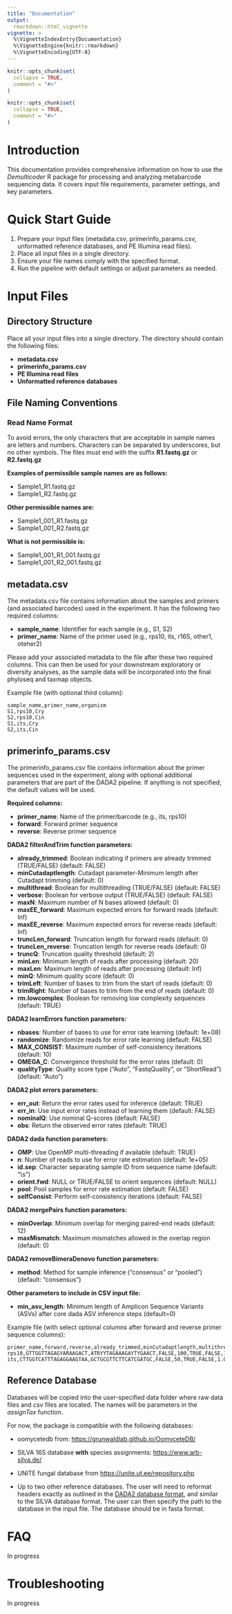 ```yaml
---
title: "Documentation"
output: 
  rmarkdown::html_vignette
vignette: >
  %\VignetteIndexEntry{Documentation}
  %\VignetteEngine{knitr::rmarkdown}
  %\VignetteEncoding{UTF-8}
---
```


```r
knitr::opts_chunk$set(
  collapse = TRUE,
  comment = "#>"
)
```

```r
knitr::opts_chunk$set(
  collapse = TRUE,
  comment = "#>"
)
```

# Introduction

This documentation provides comprehensive information on how to use the *Demulticoder* R package for processing and analyzing metabarcode sequencing data. It covers input file requirements, parameter settings, and key parameters.  

# Quick Start Guide

1. Prepare your input files (metadata.csv, primerinfo_params.csv, unformatted reference databases, and PE Illumina read files).
2. Place all input files in a single directory.
3. Ensure your file names comply with the specified format.
4. Run the pipeline with default settings or adjust parameters as needed.

# Input Files

## Directory Structure

Place all your input files into a single directory. The directory should contain the following files:

* **metadata.csv**
* **primerinfo_params.csv**
* **PE Illumina read files**
* **Unformatted reference databases**

## File Naming Conventions

### Read Name Format

To avoid errors, the only characters that are acceptable in sample names are letters and numbers. Characters can be separated by underscores, but no other symbols. The files must end with the suffix **R1.fastq.gz** or **R2.fastq.gz**

**Examples of permissible sample names are as follows:**

* Sample1_R1.fastq.gz
* Sample1_R2.fastq.gz

**Other permissible names are:**

* Sample1_001_R1.fastq.gz
* Sample1_001_R2.fastq.gz

**What is not permissible is:**

* Sample1_001_R1_001.fastq.gz
* Sample1_001_R2_001.fastq.gz

## metadata.csv

The metadata.csv file contains information about the samples and primers (and associated barcodes) used in the experiment. It has the following two required columns:

* **sample_name**: Identifier for each sample (e.g., S1, S2)
* **primer_name**: Name of the primer used (e.g., rps10, its, r16S, other1, oteher2)

Please add your associated metadata to the file after these two required columns. This can then be used for your downstream exploratory or diversity analyses, as the sample data will be incorporated into the final phyloseq and taxmap objects.

Example file (with optional third column):

```csv
sample_name,primer_name,organism
S1,rps10,Cry
S2,rps10,Cin
S1,its,Cry
S2,its,Cin
```

## primerinfo_params.csv

The primerinfo_params.csv file contains information about the primer sequences used in the experiment, along with optional additional parameters that are part of the DADA2 pipeline. If anything is not specified, the default values will be used.  

**Required columns:**  

* **primer_name**: Name of the primer/barcode (e.g., its, rps10)
* **forward**: Forward primer sequence
* **reverse**: Reverse primer sequence

**DADA2 filterAndTrim function parameters:**  

* **already_trimmed**: Boolean indicating if primers are already trimmed (TRUE/FALSE) (default: FALSE)
* **minCutadaptlength**: Cutadapt parameter-Minimum length after Cutadapt trimming (default: 0)
* **multithread**: Boolean for multithreading (TRUE/FALSE) (default: FALSE)
* **verbose**: Boolean for verbose output (TRUE/FALSE) (default: FALSE)
* **maxN**: Maximum number of N bases allowed (default: 0)
* **maxEE_forward**: Maximum expected errors for forward reads (default: Inf)
* **maxEE_reverse**: Maximum expected errors for reverse reads (default: Inf)
* **truncLen_forward**: Truncation length for forward reads (default: 0)
* **truncLen_reverse**: Truncation length for reverse reads (default: 0)
* **truncQ**: Truncation quality threshold (default: 2)
* **minLen**: Minimum length of reads after processing (default: 20)
* **maxLen**: Maximum length of reads after processing (default: Inf)
* **minQ**: Minimum quality score (default: 0)
* **trimLeft**: Number of bases to trim from the start of reads (default: 0)
* **trimRight**: Number of bases to trim from the end of reads (default: 0)
* **rm.lowcomplex**: Boolean for removing low complexity sequences (default: TRUE)

**DADA2 learnErrors function parameters:**  

* **nbases**: Number of bases to use for error rate learning (default: 1e+08)
* **randomize**: Randomize reads for error rate learning (default: FALSE)
* **MAX_CONSIST**: Maximum number of self-consistency iterations (default: 10)
* **OMEGA_C**: Convergence threshold for the error rates (default: 0)
* **qualityType**: Quality score type ("Auto", "FastqQuality", or "ShortRead") (default: "Auto")

**DADA2 plot errors parameters:**  

* **err_out**: Return the error rates used for inference (default: TRUE)
* **err_in**: Use input error rates instead of learning them (default: FALSE)
* **nominalQ**: Use nominal Q-scores (default: FALSE)
* **obs**: Return the observed error rates (default: TRUE)

**DADA2 dada function parameters:**  

* **OMP**: Use OpenMP multi-threading if available (default: TRUE)
* **n**: Number of reads to use for error rate estimation (default: 1e+05)
* **id.sep**: Character separating sample ID from sequence name (default: "\\s")
* **orient.fwd**: NULL or TRUE/FALSE to orient sequences (default: NULL)
* **pool**: Pool samples for error rate estimation (default: FALSE)
* **selfConsist**: Perform self-consistency iterations (default: FALSE)

**DADA2 mergePairs function parameters:**  

* **minOverlap**: Minimum overlap for merging paired-end reads (default: 12)
* **maxMismatch**: Maximum mismatches allowed in the overlap region (default: 0)

**DADA2 removeBimeraDenovo function parameters:**  

* **method**: Method for sample inference ("consensus" or "pooled") (default: "consensus")

**Other parameters to include in CSV input file:**  

* **min_asv_length**: Minimum length of Amplicon Sequence Variants (ASVs) after core dada ASV inference steps (default=0)

Example file (with select optional columns after forward and reverse primer sequence columns):
```csv
primer_name,forward,reverse,already_trimmed,minCutadaptlength,multithread,verbose,maxN,maxEE_forward,maxEE_reverse,truncLen_forward,truncLen_reverse,truncQ,minLen,maxLen,minQ,trimLeft,trimRight,rm.lowcomplex,minOverlap,maxMismatch,min_asv_length
rps10,GTTGGTTAGAGYARAAGACT,ATRYYTAGAAAGAYTYGAACT,FALSE,100,TRUE,FALSE,1.00E+05,5,5,0,0,5,150,Inf,0,0,0,0,15,0,50
its,CTTGGTCATTTAGAGGAAGTAA,GCTGCGTTCTTCATCGATGC,FALSE,50,TRUE,FALSE,1.00E+05,5,5,0,0,5,50,Inf,0,0,0,0,15,0,50
```

## Reference Database   

Databases will be copied into the user-specified data folder where raw data files and csv files are located. The names will be parameters in the *assignTax* function.  

For now, the package is compatible with the following databases:

* oomycetedb from: [https://grunwaldlab.github.io/OomyceteDB/](https://grunwaldlab.github.io/OomyceteDB/)

* SILVA 16S database **with** species assignments: [https://www.arb-silva.de/](https://www.arb-silva.de/)

* UNITE fungal database from [https://unite.ut.ee/repository.php](https://unite.ut.ee/repository.php)

* Up to two other reference databases. The user will need to reformat headers exactly as outlined in the [DADA2 database format ](https://benjjneb.github.io/dada2/training.html), and similar to the SILVA database format. The user can then specify the path to the database in the input file. The database should be in fasta format.


# FAQ

In progress

# Troubleshooting

In progress